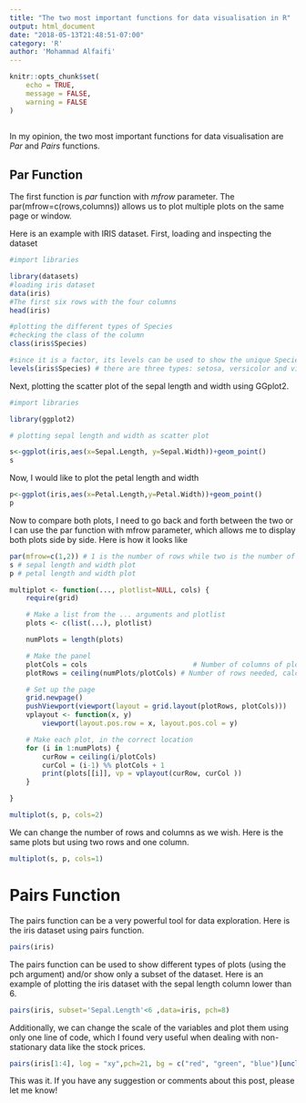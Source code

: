 ```yaml
---
title: "The two most important functions for data visualisation in R"
output: html_document
date: "2018-05-13T21:48:51-07:00"
category: 'R'
author: 'Mohammad Alfaifi'
---
```


```r
knitr::opts_chunk$set(
	echo = TRUE,
	message = FALSE,
	warning = FALSE
)
 
```


In my opinion, the two most important functions for data visualisation are *Par* and *Pairs* functions.

## Par Function
The first function is *par* function with *mfrow* parameter. The par(mfrow=c(rows,columns)) allows us to plot multiple plots on the same page or window. 

Here is an example with IRIS dataset. First, loading and inspecting the dataset 

```r
#import libraries

library(datasets)
#loading iris dataset
data(iris)
#The first six rows with the four columns
head(iris)

#plotting the different types of Species
#checking the class of the column
class(iris$Species)

#since it is a factor, its levels can be used to show the unique Species
levels(iris$Species) # there are three types: setosa, versicolor and virginica

```
Next, plotting the scatter plot of the sepal length and width using GGplot2.

```r
#import libraries

library(ggplot2)

# plotting sepal length and width as scatter plot

s<-ggplot(iris,aes(x=Sepal.Length, y=Sepal.Width))+geom_point()
s

```

Now,  I would like to plot the petal length and width
```r
p<-ggplot(iris,aes(x=Petal.Length,y=Petal.Width))+geom_point()
p
```

Now to compare both plots, I need  to go back and forth between the two or I can use the par function with mfrow parameter, which allows me to display both plots  side by side. Here is how it looks like

```r
par(mfrow=c(1,2)) # 1 is the number of rows while two is the number of columns
s # sepal length and width plot
p # petal length and width plot

```

```r
multiplot <- function(..., plotlist=NULL, cols) {
    require(grid)

    # Make a list from the ... arguments and plotlist
    plots <- c(list(...), plotlist)

    numPlots = length(plots)

    # Make the panel
    plotCols = cols                          # Number of columns of plots
    plotRows = ceiling(numPlots/plotCols) # Number of rows needed, calculated from # of cols

    # Set up the page
    grid.newpage()
    pushViewport(viewport(layout = grid.layout(plotRows, plotCols)))
    vplayout <- function(x, y)
        viewport(layout.pos.row = x, layout.pos.col = y)

    # Make each plot, in the correct location
    for (i in 1:numPlots) {
        curRow = ceiling(i/plotCols)
        curCol = (i-1) %% plotCols + 1
        print(plots[[i]], vp = vplayout(curRow, curCol ))
    }

}

```

```r
multiplot(s, p, cols=2)

```

We can change the number of rows and columns as we wish. Here is the same plots but using two rows and one column. 


```r
multiplot(s, p, cols=1)

```

# Pairs Function

The pairs function can be a very powerful tool for data exploration. Here is the iris dataset using pairs function.

```r
pairs(iris)
```

The pairs function can be used to show different types of plots (using the pch argument) and/or show only a subset of the dataset. Here is an example of plotting the iris dataset with the sepal length column lower than 6. 
```r
pairs(iris, subset='Sepal.Length'<6 ,data=iris, pch=8)

```

Additionally, we can change the scale of the variables and plot them using only one line of code, which I found very useful when dealing with non-stationary data like the stock prices. 
```r


pairs(iris[1:4], log = "xy",pch=21, bg = c("red", "green", "blue")[unclass(iris$Species)]) 

```


This was it. If you have any suggestion or comments about this post, please let me know! 
